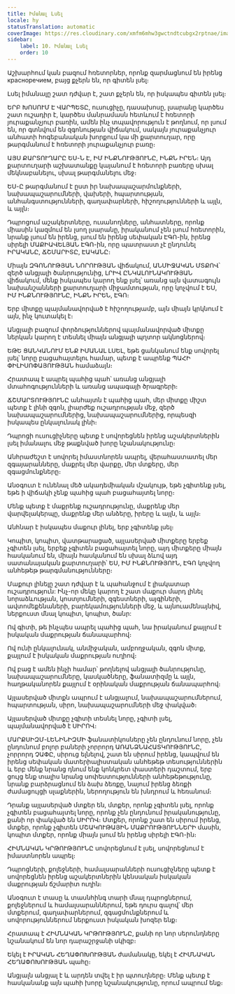 ```yaml
---
title: Իմանալ Լսել
locale: hy
statusTranslation: automatic
coverImage: https://res.cloudinary.com/xmfm6mhw3gwctndtcubgx2rptnae/image/upload/v1740337243/small_cover_educacion_fundamental_a051170f1c.webp
sidebar:
    label: 10. Իմանալ Լսել
    order: 10
---
```

Աշխարհում կան բազում հռետորներ, որոնք զարմացնում են իրենց красноречием, բայց քչերն են, որ գիտեն լսել։

Լսել իմանալը շատ դժվար է, շատ քչերն են, որ իսկապես գիտեն լսել։

ԵՐԲ ԽՈՍՈՒՄ Է ՎԱՐՊԵՏԸ, ուսուցիչը, դասախոսը, լսարանը կարծես շատ ուշադիր է, կարծես մանրամասն հետևում է հռետորի յուրաքանչյուր բառին, ամեն ինչ տպավորություն է թողնում, որ լսում են, որ գտնվում են զգոնության վիճակում, սակայն յուրաքանչյուր անհատի հոգեբանական խորքում կա մի քարտուղար, որը թարգմանում է հռետորի յուրաքանչյուր բառը։

ԱՅՍ ՔԱՐՏՈՒՂԱՐԸ ԵՍ-Ն Է, ԻՄ ԻՆՔՆՈՒԹՅՈՒՆԸ, ԻՆՔՆ ԻՐԵՆ։ Այդ քարտուղարի աշխատանքը կայանում է հռետորի բառերը սխալ մեկնաբանելու, սխալ թարգմանելու մեջ։

ԵՍ-Ը թարգմանում է ըստ իր նախապաշարմունքների, նախապաշարումների, վախերի, հպարտության, անհանգստությունների, գաղափարների, հիշողությունների և այլն, և այլն։

Դպրոցում աշակերտները, ուսանողները, անհատները, որոնք միասին կազմում են լսող լսարանը, իրականում չեն լսում հռետորին, նրանք լսում են իրենց, լսում են իրենց սեփական ԷԳՈ-ին, իրենց սիրելի ՄԱՔԻԱՎԵԼՅԱՆ ԷԳՈ-ին, որը պատրաստ չէ ընդունել ԻՐԱԿԱՆԸ, ՃՇՄԱՐԻՏԸ, ԷԱԿԱՆԸ։

Միայն ԶԳՈՆՈՒԹՅԱՆ ՆՈՐՈՒԹՅԱՆ վիճակում, ԱՆՄԻՋԱԿԱՆ ՄՏՔՈՎ՝ զերծ անցյալի ծանրությունից, ԼՐԻՎ ԸՆԿԱԼՈՒՆԱԿՈՒԹՅԱՆ վիճակում, մենք իսկապես կարող ենք լսել՝ առանց այն վատագույն նախանշանների քարտուղարի միջամտության, որը կոչվում է ԵՍ, ԻՄ ԻՆՔՆՈՒԹՅՈՒՆԸ, ԻՆՔՆ ԻՐԵՆ, ԷԳՈ։

Երբ միտքը պայմանավորված է հիշողությամբ, այն միայն կրկնում է այն, ինչ կուտակել է։

Անցյալի բազում փորձություններով պայմանավորված միտքը ներկան կարող է տեսնել միայն անցյալի պղտոր ակնոցներով։

ԵԹԵ ՑԱՆԿԱՆՈՒՄ ԵՆՔ ԻՄԱՆԱԼ ԼՍԵԼ, եթե ցանկանում ենք սովորել լսել՝ նորը բացահայտելու համար, պետք է ապրենք ՊԱՀԻ ՓԻԼԻՍՈՓԱՅՈՒԹՅԱՆ համաձայն։

Հրատապ է ապրել պահից պահ՝ առանց անցյալի մտահոգությունների և առանց ապագայի ծրագրերի։

ՃՇՄԱՐՏՈՒԹՅՈՒՆԸ անհայտն է պահից պահ, մեր միտքը միշտ պետք է լինի զգոն, լիարժեք ուշադրության մեջ, զերծ նախապաշարումներից, նախապաշարումներից, որպեսզի իսկապես ընկալունակ լինի։

Դպրոցի ուսուցիչները պետք է սովորեցնեն իրենց աշակերտներին լսել իմանալու մեջ թաքնված խորը նշանակությունը։

Անհրաժեշտ է սովորել իմաստնորեն ապրել, վերահաստատել մեր զգայարանները, մաքրել մեր վարքը, մեր մտքերը, մեր զգացմունքները։

Անօգուտ է ունենալ մեծ ակադեմիական մշակույթ, եթե չգիտենք լսել, եթե ի վիճակի չենք պահից պահ բացահայտել նորը։

Մենք պետք է մաքրենք ուշադրությունը, մաքրենք մեր վարվելակերպը, մաքրենք մեր անձերը, իրերը և այլն, և այլն։

Անհնար է իսկապես մաքուր լինել, երբ չգիտենք լսել։

Կոպիտ, կոպիտ, վատթարացած, այլասերված միտքերը երբեք չգիտեն լսել, երբեք չգիտեն բացահայտել նորը, այդ միտքերը միայն հասկանում են, միայն հասկանում են սխալ ձևով այդ սատանայական քարտուղարի՝ ԵՍ, ԻՄ ԻՆՔՆՈՒԹՅՈՒՆ, ԷԳՈ կոչվող անհեթեթ թարգմանությունները։

Մաքուր լինելը շատ դժվար է և պահանջում է լիակատար ուշադրություն: Ինչ-որ մեկը կարող է շատ մաքուր մարդ լինել նորաձևության, կոստյումների, զգեստների, այգիների, ավտոմեքենաների, բարեկամությունների մեջ, և այնուամենայնիվ, ներքուստ մնալ կոպիտ, կոպիտ, ծանր:

Ով գիտի, թե ինչպես ապրել պահից պահ, նա իրականում քայլում է իսկական մաքրության ճանապարհով։

Ով ունի ընկալունակ, անմիջական, ամբողջական, զգոն միտք, քայլում է իսկական մաքրության ուղիով։

Ով բաց է ամեն ինչի համար՝ թողնելով անցյալի ծանրությունը, նախապաշարումները, կասկածները, ֆանատիզմը և այլն, հաղթականորեն քայլում է օրինական մաքրության ճանապարհով։

Այլասերված միտքն ապրում է անցյալում, նախապաշարումներում, հպարտության, սիրո, նախապաշարումների մեջ փակված։

Այլասերված միտքը չգիտի տեսնել նորը, չգիտի լսել, պայմանավորված է ՍԻՐՈՎ։

ՄԱՐՔՍԻԶՄ-ԼԵՆԻՆԻԶՄԻ ֆանատիկոսները չեն ընդունում նորը, չեն ընդունում բոլոր բաների չորրորդ ԱՌԱՆՁՆԱՀԱՏԿՈՒԹՅՈՒՆԸ, չորրորդ ՉԱՓԸ, սիրուց ելնելով, շատ են սիրում իրենց, կապվում են իրենց սեփական մատերիալիստական անհեթեթ տեսություններին և երբ մենք նրանց դնում ենք կոնկրետ փաստերի դաշտում, երբ ցույց ենք տալիս նրանց սոփեստությունների անհեթեթությունը, նրանք բարձրացնում են ձախ ձեռքը, նայում իրենց ձեռքի ժամացույցի սլաքներին, ներողություն են խնդրում և հեռանում։

Դրանք այլասերված մտքեր են, մտքեր, որոնք չգիտեն լսել, որոնք չգիտեն բացահայտել նորը, որոնք չեն ընդունում իրականությունը, քանի որ փակված են ՍԻՐՈՎ։ Մտքեր, որոնք շատ են սիրում իրենց, մտքեր, որոնք չգիտեն ՄՇԱԿՈՒԹԱՅԻՆ ՄԱՔՐՈՒԹՅՈՒՆՆԵՐԻ մասին, կոպիտ մտքեր, որոնք միայն լսում են իրենց սիրելի ԷԳՈ-ին։

ՀԻՄՆԱԿԱՆ ԿՐԹՈՒԹՅՈՒՆԸ սովորեցնում է լսել, սովորեցնում է իմաստնորեն ապրել։

Դպրոցների, քոլեջների, համալսարանների ուսուցիչները պետք է սովորեցնեն իրենց աշակերտներին կենսական իսկական մաքրության ճշմարիտ ուղին։

Անօգուտ է տասը և տասնհինգ տարի մնալ դպրոցներում, քոլեջներում և համալսարաններում, եթե դուրս գալով՝ մեր մտքերում, գաղափարներում, զգացմունքներում և սովորություններում ներքուստ իսկական խոզեր ենք։

Հրատապ է ՀԻՄՆԱԿԱՆ ԿՐԹՈՒԹՅՈՒՆԸ, քանի որ նոր սերունդները նշանակում են նոր դարաշրջանի սկիզբ։

Եկել է ԻՐԱԿԱՆ ՀԵՂԱՓՈԽՈՒԹՅԱՆ ժամանակը, եկել է ՀԻՄՆԱԿԱՆ ՀԵՂԱՓՈԽՈՒԹՅԱՆ պահը։

Անցյալն անցյալ է և արդեն տվել է իր պտուղները։ Մենք պետք է հասկանանք այն պահի խորը նշանակությունը, որում ապրում ենք։

